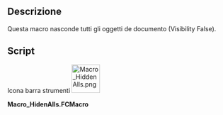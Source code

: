 <languages/>

{{Macro/it
|Name=Macro HiddenAlls
|Icon=Macro_HiddenAlls.png
|Description=Questa macro nasconde tutti gli oggetti de documento (Visibility False).
|Author=Mario52
|Version=00.01
|Date=2015-11-12
|FCVersion=Tutte versione
|Download=[https://www.freecadweb.org/wiki/images/d/d6/Macro_HiddenAlls.png ToolBar Icon]
|SeeAlso=[[Macro_Toggle_Visibility2_1-2/it|Macro Toggle Visibility2 1-2]]<br>[[Macro_Toggle_Visibility2_2-2/it|Macro Toggle Visibility2 2-2]]<br>[[Macro_Toggle_Visibility/it|Macro_Toggle_Visibility]]<br>[[Macro_VisibleAlls/it|Macro VisibleAlls]]<br>[[Macro If Selected Stay If Not Then Delete/it|Macro If Selected Stay If Not Then Delete]]
}}

<span id="Description"></span>
==Descrizione==

Questa macro nasconde tutti gli oggetti de documento (Visibility False).

==Script==

Icona barra strumenti
[[Image:Macro_HiddenAlls.png|64px]]

'''Macro_HidenAlls.FCMacro'''

{{MacroCode|code=
import FreeCAD
#Macro_HideAllObjects
__title__="Macro_HideAlls"
__author__ = "Mario52"
__url__     = "http://www.freecadweb.org/index-fr.html"
__version__ = "00.00"
__date__    = "11/11/2015"

try:
    for ShapeNameObj in FreeCAD.ActiveDocument.Objects:   # hidden alls objects
        #print ShapeNameObj.Name
        FreeCADGui.ActiveDocument.getObject(ShapeNameObj.Name).Visibility = False
except Exception:
    None
}}

{{clear}}